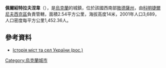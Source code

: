 {{expand|time=2016-09-03T10:15:27+00:00}}
{{coord|46|44|40|N|30|54|55|E|scale:30000|display=title}}

'''佩爾紹特拉夫涅韋'''（{{lang-uk|Першотравневе}}），是[[烏克蘭|烏克蘭]]的城鎮，位於該國西南部[[敖德薩州|敖德薩州]]，由[[科明捷爾尼夫西克區|科明捷爾尼夫西克區]]負責管轄，面積2.54平方公里，海拔高度14米，2001年人口3,689，人口密度每平方公里1,452.36人。

==參考資料==
* [https://web.archive.org/web/20100528151635/http://www.igsu.org.ua/Odesskaja.obl/Kominternovskij.rajon/Perszotravnevoe.html Історія міст та сел України (рос.)]

{{Ukraine-geo-stub}}
[[Category:烏克蘭城市|Category:烏克蘭城市]]